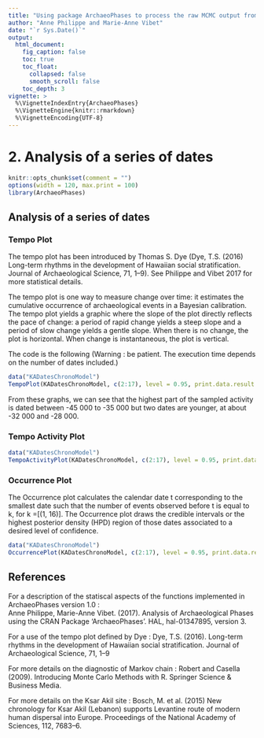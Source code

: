 ```yaml
---
title: "Using package ArchaeoPhases to process the raw MCMC output from chronological modelling software."
author: "Anne Philippe and Marie-Anne Vibet"
date: "`r Sys.Date()`"
output:
  html_document:
    fig_caption: false
    toc: true
    toc_float:
      collapsed: false
      smooth_scroll: false
    toc_depth: 3
vignette: >
  %\VignetteIndexEntry{ArchaeoPhases}
  %\VignetteEngine{knitr::rmarkdown}
  %\VignetteEncoding{UTF-8}
---
```


2. Analysis of a series of dates
===============

```r
knitr::opts_chunk$set(comment = "")
options(width = 120, max.print = 100)
library(ArchaeoPhases)
```


## Analysis of a series of dates

### Tempo Plot
The tempo plot has been introduced by Thomas S. Dye (Dye, T.S. (2016) Long-term rhythms in the development of Hawaiian social stratification. Journal of Archaeological Science, 71, 1--9). See Philippe and Vibet 2017 for more statistical details.

The tempo plot is one way to measure change over time: it estimates the cumulative occurrence of archaeological events in a Bayesian calibration.
The tempo plot yields a graphic where the slope of the plot directly reflects the pace of change: a period of rapid change yields a steep slope and a period of slow change yields a gentle slope. When there is no change, the plot is horizontal. When change is instantaneous, the plot is vertical.

The code is the following (Warning : be patient. The execution time depends on the number of dates included.)
```r
data("KADatesChronoModel")
TempoPlot(KADatesChronoModel, c(2:17), level = 0.95, print.data.result = FALSE)
```
From these graphs, we can see that the highest part of the sampled activity is dated between -45 000 to -35 000 but two dates are younger, at about -32 000 and -28 000.

### Tempo Activity Plot

```r
data("KADatesChronoModel")
TempoActivityPlot(KADatesChronoModel, c(2:17), level = 0.95, print.data.result = FALSE)
```

### Occurrence Plot
The Occurrence plot calculates the calendar date t corresponding to the smallest date such that the number of events observed before t is equal to k, for k =[(1, 16)].
The Occurrence plot draws the credible intervals or the highest posterior density (HPD) region of those dates associated to a desired level of confidence.

```r
data("KADatesChronoModel")
OccurrencePlot(KADatesChronoModel, c(2:17), level = 0.95, print.data.result = FALSE)
```

## References

For a description of the statiscal aspects of the functions implemented in ArchaeoPhases version 1.0 :  
Anne Philippe, Marie-Anne Vibet. (2017). Analysis of Archaeological Phases using the CRAN Package 'ArchaeoPhases'. HAL, hal-01347895, version 3. 

For a use of the tempo plot defined by Dye :
Dye, T.S. (2016). Long-term rhythms in the development of Hawaiian social stratification. Journal of Archaeological Science, 71, 1--9

For more details on the diagnostic of Markov chain :
Robert and Casella (2009). Introducing Monte Carlo Methods with R. Springer Science & Business Media.

For more details on the Ksar Akil site :
Bosch, M. et al. (2015) New chronology for Ksar Akil (Lebanon) supports Levantine route of modern human dispersal into Europe. Proceedings of the National Academy of Sciences, 112, 7683--6.
